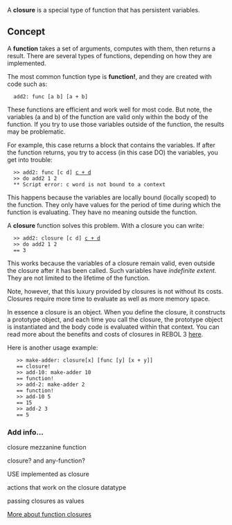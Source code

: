 A '''closure''' is a special type of function that has persistent variables.

==Concept==

A '''function''' takes a set of arguments, computes with them, then returns a result. There are several types of functions, depending on how they are implemented.

The most common function type is '''function!''', and they are created with code such as:

   add2: func [a b] [a + b]

These functions are efficient and work well for most code. But note, the variables (a and b) of the function are valid only within the body of the function. If you try to use those variables outside of the function, the results may be problematic.

For example, this case returns a block that contains the variables. If after the function returns, you try to access (in this case DO) the variables, you get into trouble:

   &gt;&gt; add2: func [c d] [[c + d]]
   &gt;&gt; do add2 1 2
   ** Script error: c word is not bound to a context

This happens because the variables are locally bound (locally scoped) to the function. They only have values for the period of time during which the function is evaluating. They have no meaning outside the function.

A '''closure''' function solves this problem. With a closure you can write:

   &gt;&gt; add2: closure [c d] [[c + d]]
   &gt;&gt; do add2 1 2
   == 3

This works because the variables of a closure remain valid, even outside the closure after it has been called. Such variables have ''indefinite extent''. They are not limited to the lifetime of the function.

Note, however, that this luxury provided by closures is not without its costs. Closures require more time to evaluate as well as more memory space.

In essence a closure is an object. When you define the closure, it constructs a prototype object, and each time you call the closure, the prototype object is instantiated and the body code is evaluated within that context. You can read more about the benefits and costs of closures in REBOL 3 [[R2_vs._R3_Contexts|here]].

Here is another usage example:

    &gt;&gt; make-adder: closure[x] [func [y] [x + y]]
    == closure!
    &gt;&gt; add-10: make-adder 10
    == function!
    &gt;&gt; add-2: make-adder 2
    == function!
    &gt;&gt; add-10 5
    == 15
    &gt;&gt; add-2 3
    == 5

===Add info...===

closure mezzanine function

closure? and any-function?

USE implemented as closure

actions that work on the closure datatype

passing closures as values

[http://en.wikipedia.org/wiki/Closure_(computer_science) More about function closures]